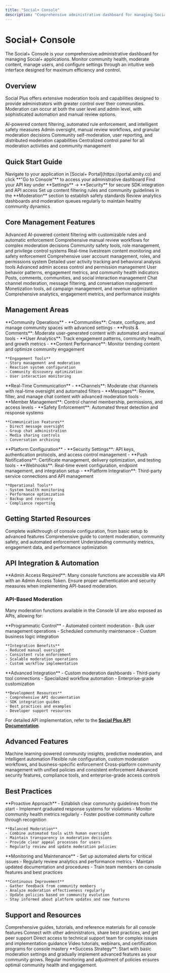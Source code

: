 ```yaml
---
title: "Social+ Console"
description: "Comprehensive administrative dashboard for managing Social+ applications, monitoring community health, and moderating content through an intuitive web interface"
---
```


# Social+ Console

<Info>
The Social+ Console is your comprehensive administrative dashboard for managing Social+ applications. Monitor community health, moderate content, manage users, and configure settings through an intuitive web interface designed for maximum efficiency and control.
</Info>

## Overview

Social Plus offers extensive moderation tools and capabilities designed to provide administrators with greater control over their communities. Moderation can occur at both the user level and admin level, with sophisticated automation and manual review options.

<CardGroup cols={2}>
  <Card title="Automated Moderation" icon="robot">
    AI-powered content filtering, automated rule enforcement, and intelligent safety measures
  </Card>
  <Card title="Manual Controls" icon="hand">
    Admin oversight, manual review workflows, and granular moderation decisions
  </Card>
  <Card title="User-Level Tools" icon="user">
    Community self-moderation, user reporting, and distributed moderation capabilities
  </Card>
  <Card title="Admin Dashboard" icon="shield">
    Centralized control panel for all moderation activities and community management
  </Card>
</CardGroup>

## Quick Start Guide

<Steps>
  <Step title="Access Your Console">
    Navigate to your application in [Social+ Portal](https://portal.amity.co) and click **"Go to Console"** to access your administrative dashboard
  </Step>
  <Step title="Secure Your Integration">
    Find your API key under **Settings** → **Security** for secure SDK integration and API access
  </Step>
  <Step title="Configure Community Guidelines">
    Set up content filtering rules and community guidelines in the **Moderation** section to establish safety standards
  </Step>
  <Step title="Monitor and Optimize">
    Review analytics dashboards and moderation queues regularly to maintain healthy community dynamics
  </Step>
</Steps>

## Core Management Features

<Tabs>
  <Tab title="Content & Safety">
    <CardGroup cols={2}>
      <Card title="AI Content Moderation" icon="shield-check" href="ai-content-moderation">
        Advanced AI-powered content filtering with customizable rules and automatic enforcement
      </Card>
      <Card title="Manual Review System" icon="eye" href="moderation/overview">
        Comprehensive manual review workflows for complex moderation decisions
      </Card>
      <Card title="Community Safety" icon="users-shield" href="moderation/roles-and-privileges">
        Community safety tools, role management, and privilege control systems
      </Card>
      <Card title="Livestream Moderation" icon="video" href="management/livestream-moderation">
        Real-time livestream content monitoring and safety enforcement
      </Card>
    </CardGroup>
  </Tab>
  <Tab title="User Management">
    <CardGroup cols={2}>
      <Card title="User Administration" icon="users" href="user-and-content-management">
        Comprehensive user account management, roles, and permissions system
      </Card>
      <Card title="Social History Tracking" icon="history" href="user-and-content-management/user-social-history">
        Detailed user activity tracking and behavioral analysis tools
      </Card>
      <Card title="Access Control" icon="key" href="management/admin-access-control">
        Advanced admin access control and permission management
      </Card>
      <Card title="Behavior Analytics" icon="chart-user">
        User behavior patterns, engagement metrics, and community health indicators
      </Card>
    </CardGroup>
  </Tab>
  <Tab title="Community Features">
    <CardGroup cols={2}>
      <Card title="Social Management" icon="comments" href="social-management">
        Posts, comments, communities, and social interaction management
      </Card>
      <Card title="Chat Management" icon="messages" href="chat-management">
        Chat channel moderation, message filtering, and conversation management
      </Card>
      <Card title="Premium Advertising" icon="bullhorn" href="premium-ads">
        Monetization tools, ad campaign management, and revenue optimization
      </Card>
      <Card title="Analytics Dashboard" icon="chart-bar" href="analytics/overview">
        Comprehensive analytics, engagement metrics, and performance insights
      </Card>
    </CardGroup>
  </Tab>
</Tabs>

## Management Areas

<AccordionGroup>
  <Accordion title="Social Management">
    **Community Operations**
    - **Communities**: Create, configure, and manage community spaces with advanced settings
    - **Posts & Comments**: Moderate user-generated content with automated and manual tools
    - **User Analytics**: Track engagement patterns, community health, and growth metrics
    - **Content Performance**: Monitor trending content and optimize community engagement

    **Engagement Tools**
    - Story management and moderation
    - Reaction system configuration
    - Community discovery optimization
    - User interaction monitoring
  </Accordion>
  <Accordion title="Chat Management">
    **Real-Time Communication**
    - **Channels**: Moderate chat channels with real-time oversight and automated filters
    - **Messages**: Review, filter, and manage chat content with advanced moderation tools
    - **Member Management**: Control channel membership, permissions, and access levels
    - **Safety Enforcement**: Automated threat detection and response systems

    **Communication Features**
    - Direct message oversight
    - Group chat administration
    - Media sharing controls
    - Conversation archiving
  </Accordion>
  <Accordion title="System Administration">
    **Platform Configuration**
    - **Security Settings**: API keys, authentication protocols, and access control management
    - **Push Notifications**: Certificate management, delivery optimization, and testing tools
    - **Webhooks**: Real-time event configuration, endpoint management, and integration setup
    - **Platform Integration**: Third-party service connections and API management

    **Operational Tools**
    - System health monitoring
    - Performance optimization
    - Backup and recovery
    - Compliance reporting
  </Accordion>
</AccordionGroup>

## Getting Started Resources

<CardGroup cols={3}>
  <Card title="Initial Setup Guide" icon="play" href="getting-started/overview">
    Complete walkthrough of console configuration, from basic setup to advanced features
  </Card>
  <Card title="Moderation Mastery" icon="shield" href="moderation/overview">
    Comprehensive guide to content moderation, community safety, and automated enforcement
  </Card>
  <Card title="Analytics Deep Dive" icon="chart-line" href="analytics/overview">
    Understanding community metrics, engagement data, and performance optimization
  </Card>
</CardGroup>

## API Integration & Automation

<Warning>
**Admin Access Required**: Many console functions are accessible via API with an Admin Access Token. Ensure proper authentication and security measures when implementing API-based moderation.
</Warning>

### API-Based Moderation

Many moderation functions available in the Console UI are also exposed as APIs, allowing for:

<Tabs>
  <Tab title="Automated Workflows">
    **Programmatic Control**
    - Automated content moderation
    - Bulk user management operations
    - Scheduled community maintenance
    - Custom business logic integration

    **Integration Benefits**
    - Reduced manual oversight
    - Consistent rule enforcement
    - Scalable moderation operations
    - Custom workflow implementation
  </Tab>
  <Tab title="Custom Solutions">
    **Advanced Integration**
    - Custom moderation dashboards
    - Third-party tool connections
    - Specialized workflow automation
    - Enterprise-grade customization

    **Development Resources**
    - Comprehensive API documentation
    - SDK integration guides
    - Best practices and examples
    - Developer support resources
  </Tab>
</Tabs>

For detailed API implementation, refer to the [**Social Plus API Documentation**](../social+-apis-and-services/).

## Advanced Features

<CardGroup cols={2}>
  <Card title="AI-Powered Insights" icon="brain">
    Machine learning-powered community insights, predictive moderation, and intelligent automation
  </Card>
  <Card title="Custom Rule Engine" icon="cog">
    Flexible rule configuration, custom moderation workflows, and business-specific enforcement
  </Card>
  <Card title="Multi-Platform Support" icon="globe">
    Cross-platform community management with unified policies and consistent enforcement
  </Card>
  <Card title="Enterprise Security" icon="lock">
    Advanced security features, compliance tools, and enterprise-grade access controls
  </Card>
</CardGroup>

## Best Practices

<AccordionGroup>
  <Accordion title="Effective Community Management">
    **Proactive Approach**
    - Establish clear community guidelines from the start
    - Implement graduated response systems for violations
    - Monitor community health metrics regularly
    - Foster positive community culture through recognition

    **Balanced Moderation**
    - Combine automated tools with human oversight
    - Maintain transparency in moderation decisions
    - Provide clear appeal processes for users
    - Regularly review and update moderation policies
  </Accordion>
  <Accordion title="Operational Excellence">
    **Monitoring and Maintenance**
    - Set up automated alerts for critical issues
    - Regularly review analytics and performance metrics
    - Maintain updated documentation and procedures
    - Train team members on console features and best practices

    **Continuous Improvement**
    - Gather feedback from community members
    - Analyze moderation effectiveness regularly
    - Update policies based on community evolution
    - Stay informed about platform updates and new features
  </Accordion>
</AccordionGroup>

## Support and Resources

<CardGroup cols={2}>
  <Card title="Documentation Hub" icon="book">
    Comprehensive guides, tutorials, and reference materials for all console features
  </Card>
  <Card title="Community Forum" icon="comments">
    Connect with other administrators, share best practices, and get peer support
  </Card>
  <Card title="Technical Support" icon="headset">
    Direct access to technical support team for complex issues and implementation guidance
  </Card>
  <Card title="Training Resources" icon="graduation-cap">
    Video tutorials, webinars, and certification programs for console mastery
  </Card>
</CardGroup>

<Tip>
**Success Strategy**: Start with basic moderation settings and gradually implement advanced features as your community grows. Regular monitoring and adjustment of policies ensures optimal community health and engagement.
</Tip>
